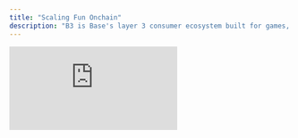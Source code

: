 ```yaml
---
title: "Scaling Fun Onchain"
description: "B3 is Base's layer 3 consumer ecosystem built for games, apps, and enterprises that require the performance to scale and the support to grow."
---
```


<iframe
  className="aspect-video w-full rounded-xl"
  src="https://customer-gg6qs7nm5ue94t64.cloudflarestream.com/3e0d15d4ca0dbdabeaabeee13b4396da/iframe?muted=true&loop=true&autoplay=true&poster=https%3A%2F%2Fcustomer-gg6qs7nm5ue94t64.cloudflarestream.com%2F3e0d15d4ca0dbdabeaabeee13b4396da%2Fthumbnails%2Fthumbnail.jpg%3Ftime%3D%26height%3D600"
  title="B3 SDK"
  frameBorder="0"
  allow="accelerometer; autoplay; clipboard-write; encrypted-media; gyroscope; picture-in-picture"
  allowFullScreen
/>

<br />

<Card title="Quick Start Guide" icon="rocket" horizontal href="/quickstart">
  Get up and running with B3 SDK in under 5 minutes
</Card>

## Ecosystem of Products

B3 is an portfolio of products designed to bring the next generation of apps, creativity, and commerce onchain.

<Card title="Protocol Layer" icon="circle-nodes" href="/protocol/scaling" cta="Learn More">
  The B3 protocol layer is the multi-blockchain backbone of the B3 ecosystem.
</Card>

<Card title="Ecosystem Layer" icon="globe" href="/ecosystem/introduction" cta="Developer Tools">
  The B3 ecosystem layer is the open access developer infrastructure, tools, and services for building on B3.
</Card>

<Card title="Application Layer" icon="globe" href="https://explore.b3.fun/apps" cta="Explore Apps">
  We don't just build tooling, B3 ships consumer apps that bring fun onchain & drive value back to the \$B3 token.
</Card>

### B3 AppChains The Hyper-Scalable Superchain

B3 is not just another chain, B3 connects fun experiences - games, apps, consumer projects - into a modular, scalable ecosystem that’s open, connected, and ready to grow.

Created by a team of Base/Coinbase alumni and OG Ethereum contributors.

- **modular infra**

  pick your stack, settle anywhere—base, ethereum, solana, more.

- **multi-chain network**

  launch on b3 mainnet or spin up your own gamechain with built-in support.

- **superfluid liquidity**

  built-in primitives for instant transactions, rewards, and cross-app experiences.

<img src="/images/gamechains-diagram.jpg" alt="B3 Banner" className="w-full rounded-2xl" />

<Steps>
  <Step title="Secured by Base">
    B3 operates as an L3 that settles on Base, providing dedicated blockspace specifically for gaming with
    lightning-fast transactions and sub-cent fees.
  </Step>
  <Step title="Multi-chain Network">
    Appchains settle onto B3, with our protocol infrastructure abstracting away the complexity of dealing with multiple
    chains.
  </Step>
</Steps>

<Card title="The Horizontally Scaling Appchain" icon="rocket" horizontal href="/protocol/scaling">
  Learn about B3's unique appchain architecture, the most scalable way to build onchain.
</Card>

## Power to Developers

<img src="/images/b3-banner.png" alt="Bridge to B3" className="w-full rounded-xl" />

Build with tools, sdk, docs, and real support that let you go from zero to live in record time. Explore the B3 SDK to immedaitely build exceptional onchain experiences:

<CardGroup cols={2}>
  <Card title="Free Data APIs" icon="database" href="/data/api-reference/introduction">
    Free, consolidated & rich data APIs & indexing on B3.
  </Card>
  <Card title="B3 SDKs" icon="code" href="/ecosystem/introduction">
    Access users, liquidity across chains, launch tokens & more.
  </Card>
</CardGroup>

## What You Can Build

<CardGroup cols={2}>
  <Card href="/global-account/authentication">
    <img
      src="/images/login-banner.jpg"
      className="w-full h-48 object-cover rounded-xl mb-4"
    />

    <h3 className="text-lg font-semibold text-primary block mb-1">Instant Login</h3>

    Instantly onboard players with embedded smart accounts—just one click and they're in the game.

  </Card>
  <Card href="/global-account/introduction">
    <img
      src="/images/profiles-banner.jpg"
      className="w-full h-48 object-cover rounded-xl mb-4"
    />

    <h3 className="text-lg font-semibold text-primary block mb-1">Know Your Player's Identity</h3>


    Unlock instant access to player data across the ecosystem and their onchain gamer data.

  </Card>
</CardGroup>

### Scale Your Game

<CardGroup cols={2}>
  <Card href="/guides/leaderboards">
    <img
      src="/images/leaderboards-banner.jpg"
      className="w-full h-48 object-cover rounded-xl mb-4"
    />

    <h3 className="text-lg font-semibold text-primary block mb-1">Deploy Onchain Leaderboards</h3>


    Create competitive rankings tied to real gameplay data and cross-game achievements.

  </Card>
  <Card href="/guides/achievements">
    <img
      src="/images/achievements-banner.jpg"
      className="w-full h-48 object-cover rounded-xl mb-4"
    />

    <h3 className="text-lg font-semibold text-primary block mb-1">Create Custom Achievements</h3>

    Create onchain achievements tied to gameplay, loyalty, or community actions. Let players wear their wins across the ecosystem.

  </Card>
  <Card href="/guides/tournaments">
    <img
      src="/images/tournaments-banner.jpg"
      className="w-full h-48 object-cover rounded-xl mb-4"
    />

    <h3 className="text-lg font-semibold text-primary block mb-1">Launch Instant Tournaments</h3>


    Spin up tournaments instantly to boost retention, drive competition, and monetize your game.

  </Card>
  <Card href="/guides/wager-duels">
    <img
      src="/images/versus-banner.jpg"
      className="w-full h-48 object-cover rounded-xl mb-4"
    />

    <h3 className="text-lg font-semibold text-primary block mb-1">Enable Wager Duels</h3>


    Allow players challenge each other in real-time PvP. Add wagers, XP, or prizes to every match.

  </Card>
  <Card href="/guides/token-gating">
    <img
      src="/images/unlock-banner.jpg"
      className="w-full h-48 object-cover rounded-xl mb-4"
    />

    <h3 className="text-lg font-semibold text-primary block mb-1">Create Exclusivity with Token Gating</h3>


    Enable users to unlock exclusive content, game modes, or perks based on NFT or token holdings.

  </Card>
  <Card href="/guides/notifications">
    <img
      src="/images/notifications-banner.jpg"
      className="w-full h-48 object-cover rounded-xl mb-4"
    />

    <h3 className="text-lg font-semibold text-primary block mb-1">Send Onchain Notifications</h3>


    Trigger wallet-based alerts tied to gameplay, achievements, drops, or events to re-engage users.

  </Card>
</CardGroup>

### Unlock New Ways to Monetize

<CardGroup cols={2}>
  <Card href="/anyspend/introduction">
    <img
      src="/images/anyspend-example-banner.jpg"
      className="w-full h-48 object-cover rounded-xl mb-4"
    />

    <h3 className="text-lg font-semibold text-primary block mb-1">Accept Payments Without Friction</h3>


    Enable users to make purchases with no KYC using fiat or ANY token on ANY chain. It's the easiest way to pay.

  </Card>
  <Card href="/guides/game-tokens">
    <img
      src="/images/claim-banner.jpg"
      className="w-full h-48 object-cover rounded-xl mb-4"
    />

    <h3 className="text-lg font-semibold text-primary block mb-1">Create Native Game Tokens</h3>

    Easily create custom tokens that power progression, rewards, or ownership—natively tied to your game logic.

  </Card>
  <Card href="/guides/marketplace">
    <img
      src="/images/marketplace-banner.jpg"
      className="w-full h-48 object-cover rounded-xl mb-4"
    />

    <h3 className="text-lg font-semibold text-primary block mb-1">Turn Any Asset into a Marketplace</h3>


    From achievements to skins to user-generated content, turn any in-game asset into a collectible that players can trade.

  </Card>
</CardGroup>

## Why Choose B3?

<AccordionGroup>
  <Accordion title="Fast and Cheap">
    B3 delivers lightning-fast transactions with sub-cent fees through dedicated blockspace for gaming, built as an L3
    that settles on Base.
  </Accordion>
  <Accordion title="Settled on Base">
    Base is a secure, low-cost, builder-friendly L2 incubated by Coinbase. B3 leverages Base as a settlement layer,
    contributing to the Base ecosystem while extending its capabilities.
  </Accordion>
  <Accordion title="Scalable">
    Launch web2-scale games with B3's rollup engine that horizontally scales by sharding at the application layer,
    orchestrating dedicated sidecars for computationally heavy operations.
  </Accordion>
  <Accordion title="Hyper-Operable">
    B3's composable architecture enables seamless interoperability between appchains, assets, and tokens. Build true
    cross-chain experiences.
  </Accordion>
  <Accordion title="Open Ecosystem">
    No walled gardens here. Anyone can deploy and build on B3, supported by most major blockchain platforms and
    frameworks.
  </Accordion>
</AccordionGroup>

## Community & Resources

<CardGroup cols={2}>
  <Card title="Discord Community" icon="discord" href="https://discord.gg/b3dotfun">
    Join our developer community for support and discussions
  </Card>
  <Card title="GitHub Repository" icon="github" href="https://github.com/b3-fun/b3">
    Contribute to the project and report issues
  </Card>
</CardGroup>

<Check>
  **Discover how easy it is to build on B3** Start with our [Quick Start Guide](/quickstart) and begin building the
  future of fun today.
</Check>
